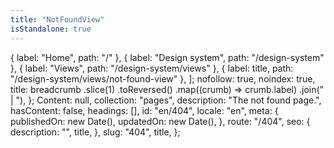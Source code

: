 ```yaml
---
title: "NotFoundView"
isStandalone: true
---
```


  { label: "Home", path: "/" },
  { label: "Design system", path: "/design-system" },
  { label: "Views", path: "/design-system/views" },
  { label: title, path: "/design-system/views/not-found-view" },
];
  nofollow: true,
  noindex: true,
  title: breadcrumb
    .slice(1)
    .toReversed()
    .map((crumb) => crumb.label)
    .join(" | "),
};
  Content: null,
  collection: "pages",
  description: "The not found page.",
  hasContent: false,
  headings: [],
  id: "en/404",
  locale: "en",
  meta: {
    publishedOn: new Date(),
    updatedOn: new Date(),
  },
  route: "/404",
  seo: {
    description: "",
    title,
  },
  slug: "404",
  title,
};

<NotFoundView breadcrumb={breadcrumb} entry={fakePage} seo={seo} />

